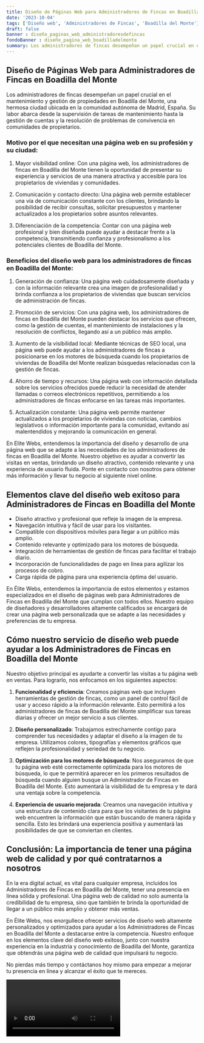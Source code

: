 ```yaml
---
title: Diseño de Páginas Web para Administradores de Fincas en Boadilla del Monte
date: '2023-10-04'
tags: ['Diseño web', 'Administradores de Fincas', 'Boadilla del Monte']
draft: false
banner : diseño_paginas_web_administradoresdefincas
fondoBanner : diseño_pagina_web_boadilladelmonte
summary: Los administradores de fincas desempeñan un papel crucial en el mantenimiento y gestión de propiedades en Boadilla del Monte, una hermosa ciudad ubicada en la comunidad autónoma de Madrid, España. Su labor abarca desde la supervisión de tareas de mantenimiento hasta la gestión de cuentas y la resolución de problemas de convivencia en comunidades de propietarios.
---
```


## Diseño de Páginas Web para Administradores de Fincas en Boadilla del Monte

Los administradores de fincas desempeñan un papel crucial en el mantenimiento y gestión de propiedades en Boadilla del Monte, una hermosa ciudad ubicada en la comunidad autónoma de Madrid, España. Su labor abarca desde la supervisión de tareas de mantenimiento hasta la gestión de cuentas y la resolución de problemas de convivencia en comunidades de propietarios.

### Motivo por el que necesitan una página web en su profesión y su ciudad:

1. Mayor visibilidad online: Con una página web, los administradores de fincas en Boadilla del Monte tienen la oportunidad de presentar su experiencia y servicios de una manera atractiva y accesible para los propietarios de viviendas y comunidades.

2. Comunicación y contacto directo: Una página web permite establecer una vía de comunicación constante con los clientes, brindando la posibilidad de recibir consultas, solicitar presupuestos y mantener actualizados a los propietarios sobre asuntos relevantes.

3. Diferenciación de la competencia: Contar con una página web profesional y bien diseñada puede ayudar a destacar frente a la competencia, transmitiendo confianza y profesionalismo a los potenciales clientes de Boadilla del Monte.

### Beneficios del diseño web para los administradores de fincas en Boadilla del Monte:

1. Generación de confianza: Una página web cuidadosamente diseñada y con la información relevante crea una imagen de profesionalidad y brinda confianza a los propietarios de viviendas que buscan servicios de administración de fincas.

2. Promoción de servicios: Con una página web, los administradores de fincas en Boadilla del Monte pueden destacar los servicios que ofrecen, como la gestión de cuentas, el mantenimiento de instalaciones y la resolución de conflictos, llegando así a un público más amplio.

3. Aumento de la visibilidad local: Mediante técnicas de SEO local, una página web puede ayudar a los administradores de fincas a posicionarse en los motores de búsqueda cuando los propietarios de viviendas de Boadilla del Monte realizan búsquedas relacionadas con la gestión de fincas.

4. Ahorro de tiempo y recursos: Una página web con información detallada sobre los servicios ofrecidos puede reducir la necesidad de atender llamadas o correos electrónicos repetitivos, permitiendo a los administradores de fincas enfocarse en las tareas más importantes.

5. Actualización constante: Una página web permite mantener actualizados a los propietarios de viviendas con noticias, cambios legislativos o información importante para la comunidad, evitando así malentendidos y mejorando la comunicación en general.

En Elite Webs, entendemos la importancia del diseño y desarrollo de una página web que se adapte a las necesidades de los administradores de fincas en Boadilla del Monte. Nuestro objetivo es ayudar a convertir las visitas en ventas, brindando un diseño atractivo, contenido relevante y una experiencia de usuario fluida. Ponte en contacto con nosotros para obtener más información y llevar tu negocio al siguiente nivel online.

<GifSeo />

<Cta />

## Elementos clave del diseño web exitoso para Administradores de Fincas en Boadilla del Monte

- Diseño atractivo y profesional que refleje la imagen de la empresa.
- Navegación intuitiva y fácil de usar para los visitantes.
- Compatible con dispositivos móviles para llegar a un público más amplio.
- Contenido relevante y optimizado para los motores de búsqueda.
- Integración de herramientas de gestión de fincas para facilitar el trabajo diario.
- Incorporación de funcionalidades de pago en línea para agilizar los procesos de cobro.
- Carga rápida de página para una experiencia óptima del usuario.

En Élite Webs, entendemos la importancia de estos elementos y estamos especializados en el diseño de páginas web para Administradores de Fincas en Boadilla del Monte que cumplan con todos ellos. Nuestro equipo de diseñadores y desarrolladores altamente calificados se encargará de crear una página web personalizada que se adapte a las necesidades y preferencias de tu empresa.

## Cómo nuestro servicio de diseño web puede ayudar a los Administradores de Fincas en Boadilla del Monte

Nuestro objetivo principal es ayudarte a convertir las visitas a tu página web en ventas. Para lograrlo, nos enfocamos en los siguientes aspectos:

1. **Funcionalidad y eficiencia**: Creamos páginas web que incluyen herramientas de gestión de fincas, como un panel de control fácil de usar y acceso rápido a la información relevante. Esto permitirá a los administradores de fincas de Boadilla del Monte simplificar sus tareas diarias y ofrecer un mejor servicio a sus clientes.

2. **Diseño personalizado**: Trabajamos estrechamente contigo para comprender tus necesidades y adaptar el diseño a la imagen de tu empresa. Utilizamos colores, tipografías y elementos gráficos que reflejen la profesionalidad y seriedad de tu negocio.

3. **Optimización para los motores de búsqueda**: Nos aseguramos de que tu página web esté correctamente optimizada para los motores de búsqueda, lo que te permitirá aparecer en los primeros resultados de búsqueda cuando alguien busque un Administrador de Fincas en Boadilla del Monte. Esto aumentará la visibilidad de tu empresa y te dará una ventaja sobre la competencia.

4. **Experiencia de usuario mejorada**: Creamos una navegación intuitiva y una estructura de contenido clara para que los visitantes de tu página web encuentren la información que están buscando de manera rápida y sencilla. Esto les brindará una experiencia positiva y aumentará las posibilidades de que se conviertan en clientes.

## Conclusión: La importancia de tener una página web de calidad y por qué contratarnos a nosotros

En la era digital actual, es vital para cualquier empresa, incluidos los Administradores de Fincas en Boadilla del Monte, tener una presencia en línea sólida y profesional. Una página web de calidad no solo aumenta la credibilidad de tu empresa, sino que también te brinda la oportunidad de llegar a un público más amplio y obtener más ventas.

En Élite Webs, nos enorgullece ofrecer servicios de diseño web altamente personalizados y optimizados para ayudar a los Administradores de Fincas en Boadilla del Monte a destacarse entre la competencia. Nuestro enfoque en los elementos clave del diseño web exitoso, junto con nuestra experiencia en la industria y conocimiento de Boadilla del Monte, garantiza que obtendrás una página web de calidad que impulsará tu negocio.

No pierdas más tiempo y contáctanos hoy mismo para empezar a mejorar tu presencia en línea y alcanzar el éxito que te mereces.

<Video />

<CtaBot job='Administradores de Fincas' city='Boadilla del Monte'/>

<Gmaps query='Boadilla del Monte+españa+maps' />